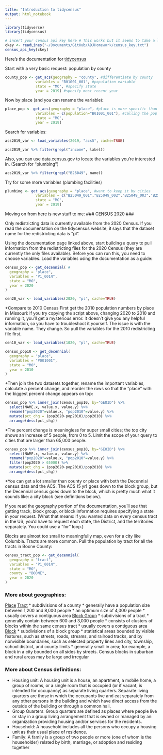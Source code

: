 ```yaml
---
title: "Introduction to tidycensus"
output: html_notebook
---
```


```r
library(tidyverse)
library(tidycensus)

# insert your census api key here # This works but it seems to take a little longer for it to work, so keep trying with the following commands if it gives you an error, it is a brick wall but very breakable
ckey <- readLines("~/Documents/GitHub/ADJHomework/census_key.txt")
census_api_key(ckey)
```

Here's the documentation for [tidycensus](https://walker-data.com/tidycensus/articles/basic-usage.html#geography-in-tidycensus-1)

Start with a very basic request: population by county
```r
county_pop <- get_acs(geography = "county", #differentiate by county
              variables = "B01001_001", #population variable
              state = "MO", #specify state
              year = 2019) #specify most recent year
```

Now by place (and you can rename the variable): 
```r
place_pop <- get_acs(geography = "place", #place is more specific than county as there are many places in a county
              variables = c(population="B01001_001"), #calling the pop value to be population so we don't have a stroke while we read
              state = "MO", 
              year = 2019)
```

Search for variables:
```r
acs2019_var <- load_variables(2019, "acs5", cache=TRUE)

acs2019_var %>% filter(grepl("income", label))
```

Also, you can use data.census.gov to locate the variables you're interested in.
(Search for "plumbing")
```r
acs2019_var %>% filter(grepl("B25049", name))
```


Try for some more variables (plumbing facilities)
```r
plumbing <- get_acs(geography = "place", #want to keep it by cities
              variables = c("B25049_001","B25049_002","B25049_003","B25049_004","B25049_005","B25049_006","B25049_007"), #all of the plumbing variables
              state = "MO", 
              year = 2019)
```
Moving on from here is new stuff to me:
### CENSUS 2020 ###

Only redistricting data is currently available from the 2020 Census.
If you read the documentation on the tidycensus website, it says that the dataset name for the redistricting data is "pl".

Using the documentation page linked above, start building a query to pull information from the redistricting files for the 2020 Census (they are currently the only files available).
Before you can run this, you need to choose variables. 
Load the variables using the documentation as a guide: 

```r
census_pop <- get_decennial( #
  geography = "place",
  variables = "P1_001N",
  state = "MO",
  year = 2020
)

cen20_var <- load_variables(2020, "pl", cache=TRUE)
```

+Compare to 2010 Census
First get the 2010 population numbers by place in Missouri:
If you try copying the script above, changing 2020 to 2010 and running it, you'll get a mysterious error. It doesn't give you any helpful information, so you have to troubleshoot it yourself. 
The issue is with the variable name. They change. So pull the variables for the 2010 redistricting file first.
```r

cen10_var <- load_variables(1020, "pl", cache=TRUE)

census_pop10 <- get_decennial(
  geography = "place",
  variables = "P001001",
  state = "MO",
  year = 2010
)
```

+Then join the two datasets together, rename the important variables, calculate a percent change, and reorder the rows so that the "place" with the biggest percent change appears on top:
```r

census_pop %>% inner_join(census_pop10, by="GEOID") %>%
  select(NAME.x, value.x, value.y) %>%
  rename("pop2020"=value.x, "pop2010"=value.y) %>%
  mutate(pct_chg = (pop2020-pop2010)/pop2010) %>%
  arrange(desc(pct_chg))
```

+The percent change is meaningless for super small cities; the top city shows an increase of 5 people, from 0 to 5.
Limit the scope of your query to cities that are larger than 65,000 people.
```r

census_pop %>% inner_join(census_pop10, by="GEOID") %>%
  select(NAME.x, value.x, value.y) %>%
  rename("pop2020"=value.x, "pop2010"=value.y) %>%
  filter(pop2020 > 65000) %>%
  mutate(pct_chg = (pop2020-pop2010)/pop2010) %>%
  arrange(desc(pct_chg))
```

+You can get a lot smaller than county or place with both the Decennial census data and the ACS.
The ACS (5 yr) goes down to the block group, but the Decennial census goes down to the block, which is pretty much what it sounds like: a city block (see definitions below). 

If you read the geography portion of the documentation, you'll see that getting track, block group, or block information requires specifying a state in your request. (What that means: if you wanted data on every census tract in the US, you'd have to request each state, the District, and the territories separately. You could use a "for" loop.)

Blocks are almost too small to meaningfully map, even for a city like Columbia. Tracts are more common. Pull the population by tract for all the tracts in Boone County:
```r
census_tract_pop <- get_decennial(
  geography = "tract",
  variables = "P1_001N",
  state = "MO",
  county = "BOONE",
  year = 2020
)
```

### More about geographies: 

[Place](https://www.census.gov/programs-surveys/geography/about/glossary.html#par_textimage_14)
[Tract](https://www.census.gov/programs-surveys/geography/about/glossary.html#par_textimage_13)
  * subdivisions of a county
  * generally have a population size between 1,200 and 8,000 people
  * an optimum size of 4,000 people
  * usually covers a contiguous area
[Block Group](https://www.census.gov/programs-surveys/geography/about/glossary.html#par_textimage_4)
  * subdivisions of a tract
  * generally contain between 600 and 3,000 people
  * consists of clusters of blocks within the same census tract
  * usually covers a contiguous area
[Block](https://www.census.gov/programs-surveys/geography/about/glossary.html#par_textimage_5)
  * subdivisions of a block group
  * statistical areas bounded by visible features, such as streets, roads, streams, and railroad tracks, and by nonvisible boundaries, such as selected property lines and city, township, school district, and county limits
  * generally small in area; for example, a block in a city bounded on all sides by streets. Census blocks in suburban and rural areas may be large and irregular

### More about Census definitions:
  * Housing unit: A housing unit is a house, an apartment, a mobile home, a group of rooms, or a single room that is occupied (or if vacant, is intended for occupancy) as separate living quarters. Separate living quarters are those in which the occupants live and eat separately from any other persons in the building and which have direct access from the outside of the building or through a common hall.
  * Group Quarters: Group quarters are defined as places where people live or stay in a group living arrangement that is owned or managed by an organization providing housing and/or services for the residents.
  * Household: A household includes all the persons who occupy a housing unit as their usual place of residence.
  * Family: A family is a group of two people or more (one of whom is the householder) related by birth, marriage, or adoption and residing together